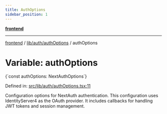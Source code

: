 ```yaml
---
title: AuthOptions
sidebar_position: 1
---
```



[**frontend**](../../../..)

***

[frontend](../../../..) / [lib/auth/authOptions](..) / authOptions

# Variable: authOptions

<CodeBlock language="ts">
{`const authOptions: NextAuthOptions`}
</CodeBlock>

Defined in: [src/lib/auth/authOptions.tsx:11](https://github.com/svsticky/CommitteeClash/blob/f974faa16c13593c1cc0eea50bf89b045abdabb5/frontend/src/lib/auth/authOptions.tsx#L11)

Configuration options for NextAuth authentication.
This configuration uses IdentityServer4 as the OAuth provider.
It includes callbacks for handling JWT tokens and session management.
